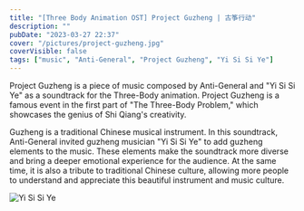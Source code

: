 ---
title: "[Three Body Animation OST] Project Guzheng | 古筝行动"
description: ""
pubDate: "2023-03-27 22:37"
cover: "/pictures/project-guzheng.jpg"
coverVisible: false
tags: ["music", "Anti-General", "Project Guzheng", "Yi Si Si Ye"]
---


<YouTube url="https://www.youtube.com/embed/pdqTR_r2Fyo" />

Project Guzheng is a piece of music composed by Anti-General and "Yi Si Si Ye" as a soundtrack for the Three-Body animation. Project Guzheng is a famous event in the first part of "The Three-Body Problem," which showcases the genius of Shi Qiang's creativity.

Guzheng is a traditional Chinese musical instrument. In this soundtrack, Anti-General invited guzheng musician "Yi Si Si Ye" to add guzheng elements to the music. These elements make the soundtrack more diverse and bring a deeper emotional experience for the audience. At the same time, it is also a tribute to traditional Chinese culture, allowing more people to understand and appreciate this beautiful instrument and music culture.

![Yi Si Si Ye](/pictures/yisisiye.jpg)
